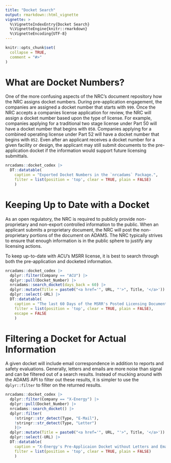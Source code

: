 ```yaml
---
title: "Docket Search"
output: rmarkdown::html_vignette
vignette: >
  %\VignetteIndexEntry{Docket Search}
  %\VignetteEngine{knitr::rmarkdown}
  %\VignetteEncoding{UTF-8}
---
```


```r
knitr::opts_chunk$set(
  collapse = TRUE,
  comment = "#>"
)
```

# What are Docket Numbers?

One of the more confusing aspects of the NRC's document repository how the NRC
assigns docket numbers. 
During pre-application engagement, the companies are assigned a docket number
that starts with `999`. 
Once the NRC accepts a companies license application for review, the NRC will
assign a docket number based upon the type of license. 
For example, companies applying for a traditional two stage license under 
Part 50 will have a docket number that begins with `050`.
Companies applying for a combined operating license under Part 52 will 
have a docket number that begins with `052`. 
Even after an applicant receives a docket number for a given facility or 
design, the applicant may still submit documents to the pre-application
docket if the information would support future licensing submittals. 

```r
nrcadams::docket_codex |>
  DT::datatable(
    caption = "Exported Docket Numbers in the `nrcadams` Package.",
    filter = list(position = 'top', clear = TRUE, plain = FALSE)
    )
```

# Keeping Up to Date with a Docket

As an open regulatory, the NRC is required to publicly provide non-proprietary
and non-export controlled information to the public.
When an applicant submits a proprietary document, the NRC will post the 
non-proprietary portions of the document on ADAMS. 
The NRC typically strives to ensure that enough information is in the public 
sphere to justify any licensing actions. 

To keep up-to-date with ACU's MSRR license, it is best to search through both
the pre-application and docketed information. 


```r
nrcadams::docket_codex |>
  dplyr::filter(Company == "ACU") |>
  dplyr::pull(Docket_Number) |>
  nrcadams::search_docket(days_back = 60) |>
  dplyr::mutate(Title = paste0("<a href='", URL, "'>", Title, '</a>')) |>
  dplyr::select(-URL) |>
  DT::datatable(
    caption = "The last 60 Days of the MSRR's Posted Licensing Documents.",
    filter = list(position = 'top', clear = TRUE, plain = FALSE),
    escape = FALSE
    )
```

# Filtering a Docket for Actual Information

A given docket will include email correspondence in addition to reports and 
safety evaluations. 
Generally, letters and emails are more noise than signal and can be filtered
out of a search results.
Instead of mucking around with the ADAMS API to filter out these results,
it is simpler to use the `dplyr::filter` to filter on the returned results. 

```r
nrcadams::docket_codex |>
  dplyr::filter(Company == "X-Energy") |>
  dplyr::pull(Docket_Number) |>
  nrcadams::search_docket() |>
  dplyr::filter(
    !stringr::str_detect(Type, "E-Mail"),
    !stringr::str_detect(Type, "Letter")
    )|>
  dplyr::mutate(Title = paste0("<a href='", URL, "'>", Title, '</a>')) |>
  dplyr::select(-URL) |>
  DT::datatable(
    caption = "X-Energy's Pre-Applicaion Docket without Letters and Emails.",
    filter = list(position = 'top', clear = TRUE, plain = FALSE)
    )
```
